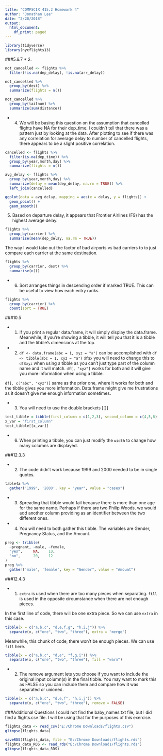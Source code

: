 ```yaml
---
title: "COMPSCIX 415.2 Homework 4"
author: "Jonathan Lee"
date: "2/20/2018"
output:
  html_document:
    df_print: paged
---
```



```r
library(tidyverse)
library(nycflights13)
```

###5.6.7
* 2. 
```r
not_cancelled <- flights %>% 
  filter(!is.na(dep_delay), !is.na(arr_delay))
```
```r
not_cancelled %>%
  group_by(dest) %>%
  summarize(flights = n())
```

```r
not_cancelled %>%
  group_by(tailnum) %>%
  summarize(sum(distance))
```

* 4. We will be basing this question on the assumption that cancelled flights have NA for their dep_time. I couldn't tell that there was a pattern just by looking at the data. After plotting to see if there was any correlation for average delay to number of cancelled flights, there appears to be a slight positive correlation.
```r
cancelled <- flights %>%
  filter(is.na(dep_time)) %>%
  group_by(year,month,day) %>%
  summarize(flights = n())
```
```r
avg_delay <- flights %>%
  group_by(year,month,day) %>%
  summarize(delay = mean(dep_delay, na.rm = TRUE)) %>%
  left_join(cancelled)

ggplot(data = avg_delay, mapping = aes(x = delay, y = flights)) + 
  geom_point() +
  geom_smooth()
```

5. Based on departure delay, it appears that Frontier Airlines (F9) has the highest average delay.
```r
flights %>%
  group_by(carrier) %>%
  summarise(mean(dep_delay, na.rm = TRUE))
```
The way I would take out the factor of bad airports vs bad carriers to to just compare each carrier at the same destination. 
```r
flights %>%
  group_by(carrier, dest) %>%
  summarise(n())
```

* 6. Sort arranges things in descending order if marked TRUE. This can be useful to view how each entry ranks.
```r
flights %>%
  group_by(carrier) %>%
  count(sort = TRUE)
```

###10.5

* 1. If you print a regular data.frame, it will simply display the data.frame. Meanwhile, if you're showing a tibble, it will tell you that it is a tibble and the tibble's dimensions at the top.

* 2. ```df <- data.frame(abc = 1, xyz = "a")``` can be accomplished with ```df <- tibble(abc = 1, xyz = "a")```
```df$x``` you will need to change this to ```df$xyz``` when using a tibble as you can't just type part of the column name and it will match.
```df[, "xyz"]``` works for both and it will give you more information when using a tibble.

```df[, c("abc", "xyz")]``` same as the prior one, where it works for both and the tibble gives you more information.
Data.frame might give me frustrations as it doesn't give me enough information sometimes.

* 3. You will need to use the double brackets [[]]
```r
test_tibble = tibble(first_column = c(1,2,3), second_column = c(4,5,6))
x_var = "first_column"
test_tibble[[x_var]]
```

* 6. When printing a tibble, you can just modify the ```width``` to change how many columns are displayed.

###12.3.3

* 2. The code didn't work because 1999 and 2000 needed to be in single quotes.
```r
table4a %>% 
  gather('1999', '2000', key = "year", value = "cases")
```

* 3. Spreading that tibble would fail because there is more than one age for the same name. Perhaps if there are two Philip Woods, we would add another column providing as an identifier between the two different ones.

* 4. You will need to both gather this tibble. The variables are Gender, Pregnancy Status, and the Amount.
```r
preg <- tribble(
  ~pregnant, ~male, ~female,
  "yes",     NA,    10,
  "no",      20,    12
)
preg %>%
  gather('male', 'female', key = "Gender", value = "Amount")
```

###12.4.3

* 1. ```extra``` is used when there are too many pieces when separating. ```fill``` is used in the opposite circumstance when there are not enough pieces. 

In the first line of code, there will be one extra piece. So we can use ```extra``` in this case.

```r
tibble(x = c("a,b,c", "d,e,f,g", "h,i,j")) %>% 
  separate(x, c("one", "two", "three"), extra = "merge")
```
Meanwhile, this chunk of code, there won't be enough pieces. We can use ```fill``` here.
```r
tibble(x = c("a,b,c", "d,e", "f,g,i")) %>% 
  separate(x, c("one", "two", "three"), fill = "warn")
```

* 2. The remove argument lets you choose if you want to include the original input column(s) in the final tibble. You may want to mark this as FALSE so you can include them and compare how it was separated or unioned. 

```r
tibble(x = c("a,b,c", "d,e,f", "h,i,j")) %>% 
  separate(x, c("one", "two", "three"), remove = FALSE)
```

###Additional Questions
I could not find the baby_names.txt file, but I did find a flights.csv file. I will be using that for the purposes of this exercise.

```r
flights_data <- read_csv("E:/Chrome Downloads/flights.csv")
glimpse(flights_data)
```
```r
saveRDS(flights_data, file = "E:/Chrome Downloads/flights.rds")
flights_data_RDS <- read_rds("E:/Chrome Downloads/flights.rds")
glimpse(flights_data_RDS)
```

